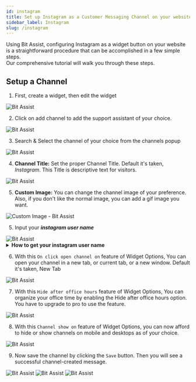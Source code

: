 ```yaml
---
id: instagram
title: Set up Instagram as a Customer Messaging Channel on your website
sidebar_label: Instagram
slug: /instagram
---
```




Using Bit Assist, configuring Instagram as a widget button on your website is a straightforward procedure that can be accomplished in a few simple steps.   
Our comprehensive tutorial will walk you through these steps.

## Setup a Channel

1.	First, create a widget, then edit the widget
  <Image src="channels/instagram/create-widget" alt="Bit Assist" w="1046" h="200"/>
 
2.	Click on add channel to add the support assistant of your choice.
  <Image src="channels/instagram/create-click-add-channel" alt="Bit Assist" w="1046" h="200"/>
 
3.	Search & Select the channel of your choice from the channels popup
  <Image src="channels/instagram/search-and-select" alt="Bit Assist" w="1046" h="200"/>
 

4.	**Channel Title:** Set the proper Channel Title. Default it's taken, *Instagram*. This Title is descriptive text for visitors.
  <Image src="channels/instagram/channel-title" alt="Bit Assist" w="1046" h="200"/>
 
 5.	**Custom Image:** You can change the channel image of your preference. Also, if you don't like the normal image, you can add a gif image you want.
  <Image src="channels/instagram/custom-image-instagram" alt="Custom Image - Bit Assist" w="1046" h="200"/>
 
5.	Input your ***instagram user name*** 
  <Image src="channels/instagram/channel-username" alt="Bit Assist" w="1046" h="200"/>


<details>
      <summary>
       <b>How to get your instagram user name</b>
      </summary>
      <div>
          <ul>
            <li>First, Login your instagram account</li>
            <li>Navigate your profile</li>
            <li>copy the username.
                  <Image src="channels/instagram/copy-username" alt="Discord setting - Bit Assist" w="1046" h="200"/>
              </li>
            <li>Then paste into the instagram user name field of your channels popup.</li>
         </ul>
      </div>
</details>


6.	With this `On click open channel on` feature of Widget Options, You can open your channel in a new tab, or current tab, or a new window. Default it's taken, New Tab
  <Image src="channels/instagram/open-channel" alt="Bit Assist" w="1046" h="200"/>
 
7.	With this `Hide after office hours` feature of Widget Options, You can organize your office time by enabling the Hide after office hours option. You have to upgrade to pro to use the feature.
  <Image src="channels/instagram/business-hours" alt="Bit Assist" w="1046" h="200"/>
 
8.	With this `Channel show on` feature of Widget Options, you can now afford to hide or show channels on mobile and desktops as of your choice.
  <Image src="channels/instagram/hide-and-show-channel" alt="Bit Assist" w="1046" h="200"/>

9.	Now save the channel by clicking the `Save` button. Then you will see a successful channel-created message.
  <Image src="channels/instagram/save" alt="Bit Assist" w="1046" h="200"/>
  <Image src="channels/instagram/successful-message" alt="Bit Assist" w="1046" h="200"/>
  <Image src="channels/instagram/window-show" alt="Bit Assist" w="1046" h="200"/>


<Feedback/>